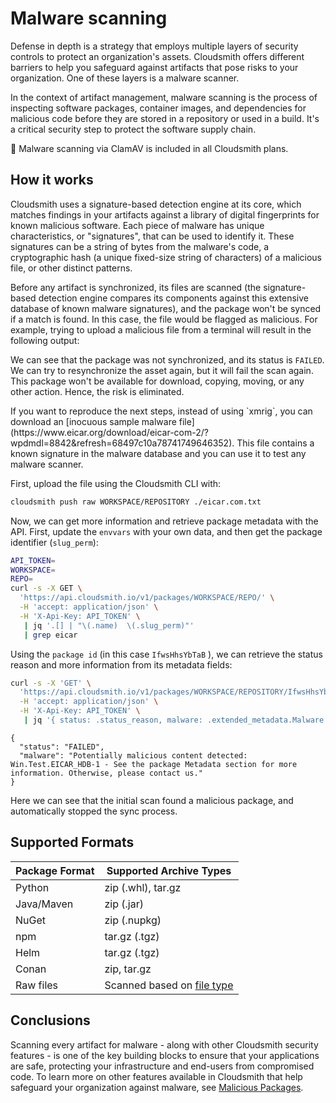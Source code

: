 

# Malware scanning

Defense in depth is a strategy that employs multiple layers of security controls to protect an organization's assets. Cloudsmith offers different barriers to help you safeguard against artifacts that pose risks to your organization. One of these layers is a malware scanner.

In the context of artifact management, malware scanning is the process of inspecting software packages, container images, and dependencies for malicious code before they are stored in a repository or used in a build. It's a critical security step to protect the software supply chain.

<Note>📘 Malware scanning via ClamAV is included in all Cloudsmith plans.</Note>

## How it works

Cloudsmith uses a signature-based detection engine at its core, which matches findings in your artifacts against a library of digital fingerprints for known malicious software. Each piece of malware has unique characteristics, or "signatures", that can be used to identify it. These signatures can be a string of bytes from the malware's code, a cryptographic hash (a unique fixed-size string of characters) of a malicious file, or other distinct patterns.

Before any artifact is synchronized, its files are scanned (the signature-based detection engine compares its components against this extensive database of known malware signatures), and the package won't be synced if a match is found. In this case, the file would be flagged as malicious. For example, trying to upload a malicious file from a terminal will result in the following output:

<BlockImage src={malware} alt=""></BlockImage>

We can see that the package was not synchronized, and its status is `FAILED`. We can try to resynchronize the asset again, but it will fail the scan again. This package won't be available for download, copying, moving, or any other action. Hence, the risk is eliminated.

<BlockImage src={malware_fail_sync} alt=""></BlockImage>

<Note variant="note" headline="Sample malware: eicar">
If you want to reproduce the next steps, instead of using `xmrig`, you can download an [inocuous sample malware file](https://www.eicar.org/download/eicar-com-2/?wpdmdl=8842&refresh=68497c10a78741749646352). This file contains a known signature in the malware database and you can use it to test any malware scanner.
</Note>

First, upload the file using the Cloudsmith CLI with:

```bash
cloudsmith push raw WORKSPACE/REPOSITORY ./eicar.com.txt
```

Now, we can get more information and retrieve package metadata with the API. First, update the `envvars` with your own data, and then get the package identifier (`slug_perm`):

```bash
API_TOKEN=
WORKSPACE=
REPO=
curl -s -X GET \
  'https://api.cloudsmith.io/v1/packages/WORKSPACE/REPO/' \
  -H 'accept: application/json' \
  -H 'X-Api-Key: API_TOKEN' \
   | jq '.[] | "\(.name)  \(.slug_perm)"' 
   | grep eicar
  ```

Using the `package id` (in this case `IfwsHhsYbTaB` ), we can retrieve the status reason and more information from its metadata fields:

```bash
curl -s -X 'GET' \
  'https://api.cloudsmith.io/v1/packages/WORKSPACE/REPOSITORY/IfwsHhsYbTaB/' \
  -H 'accept: application/json' \
  -H 'X-Api-Key: API_TOKEN' \
   | jq '{ status: .status_reason, malware: .extended_metadata.Malware }'
```

```
{
  "status": "FAILED",
  "malware": "Potentially malicious content detected: Win.Test.EICAR_HDB-1 - See the package Metadata section for more information. Otherwise, please contact us."
}
```

Here we can see that the initial scan found a malicious package, and automatically stopped the sync process.

## Supported Formats

| Package Format | Supported Archive Types |
|---|---|
| Python | zip (.whl), tar.gz |
| Java/Maven | zip (.jar) |
| NuGet | zip (.nupkg) |
| npm | tar.gz (.tgz) |
| Helm | tar.gz (.tgz) |
| Conan | zip, tar.gz |
| Raw files | Scanned based on [file type](https://docs.clamav.net/appendix/FileTypes.html) |

## Conclusions

Scanning every artifact for malware - along with other Cloudsmith security features - is one of the key building blocks to ensure that your applications are safe, protecting your infrastructure and end-users from compromised code. To learn more on other features available in Cloudsmith that help safeguard your organization against malware, see [Malicious Packages](/supply-chain-security/epm/malicious-packages).
